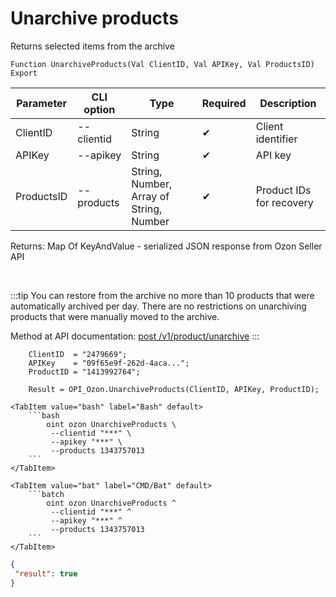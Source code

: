 ﻿---
sidebar_position: 13
---


# Unarchive products
 Returns selected items from the archive



`Function UnarchiveProducts(Val ClientID, Val APIKey, Val ProductsID) Export`

  | Parameter | CLI option | Type | Required | Description |
  |-|-|-|-|-|
  | ClientID | --clientid | String | &#x2714; | Client identifier |
  | APIKey | --apikey | String | &#x2714; | API key |
  | ProductsID | --products | String, Number, Array of String, Number | &#x2714; | Product IDs for recovery |

  
  Returns:  Map Of KeyAndValue - serialized JSON response from Ozon Seller API

<br/>

:::tip
You can restore from the archive no more than 10 products that were automatically archived per day. There are no restrictions on unarchiving products that were manually moved to the archive.

Method at API documentation: [post /v1/product/unarchive](https://docs.ozon.ru/api/seller/#operation/ProductAPI_ProductUnarchive)
:::
<br/>



```bsl title="1C:Enterprise/OneScript code example"
    ClientID  = "2479669";
    APIKey    = "09f65e9f-262d-4aca...";
    ProductID = "1413992764";

    Result = OPI_Ozon.UnarchiveProducts(ClientID, APIKey, ProductID);
```
 

 <Tabs>
  
    <TabItem value="bash" label="Bash" default>
        ```bash
            oint ozon UnarchiveProducts \
             --clientid "***" \
             --apikey "***" \
             --products 1343757013
        ```
    </TabItem>
  
    <TabItem value="bat" label="CMD/Bat" default>
        ```batch
            oint ozon UnarchiveProducts ^
             --clientid "***" ^
             --apikey "***" ^
             --products 1343757013
        ```
    </TabItem>
</Tabs>


```json title="Result"
{
 "result": true
}
```
